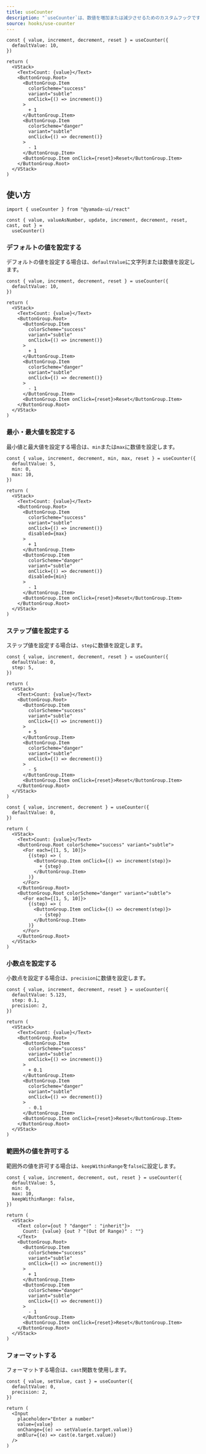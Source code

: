 ```yaml
---
title: useCounter
description: "`useCounter`は、数値を増加または減少させるためのカスタムフックです。"
source: hooks/use-counter
---
```


```tsx preview functional client
const { value, increment, decrement, reset } = useCounter({
  defaultValue: 10,
})

return (
  <VStack>
    <Text>Count: {value}</Text>
    <ButtonGroup.Root>
      <ButtonGroup.Item
        colorScheme="success"
        variant="subtle"
        onClick={() => increment()}
      >
        + 1
      </ButtonGroup.Item>
      <ButtonGroup.Item
        colorScheme="danger"
        variant="subtle"
        onClick={() => decrement()}
      >
        - 1
      </ButtonGroup.Item>
      <ButtonGroup.Item onClick={reset}>Reset</ButtonGroup.Item>
    </ButtonGroup.Root>
  </VStack>
)
```

## 使い方

```tsx
import { useCounter } from "@yamada-ui/react"
```

```tsx
const { value, valueAsNumber, update, increment, decrement, reset, cast, out } =
  useCounter()
```

### デフォルトの値を設定する

デフォルトの値を設定する場合は、`defaultValue`に文字列または数値を設定します。

```tsx preview functional client
const { value, increment, decrement, reset } = useCounter({
  defaultValue: 10,
})

return (
  <VStack>
    <Text>Count: {value}</Text>
    <ButtonGroup.Root>
      <ButtonGroup.Item
        colorScheme="success"
        variant="subtle"
        onClick={() => increment()}
      >
        + 1
      </ButtonGroup.Item>
      <ButtonGroup.Item
        colorScheme="danger"
        variant="subtle"
        onClick={() => decrement()}
      >
        - 1
      </ButtonGroup.Item>
      <ButtonGroup.Item onClick={reset}>Reset</ButtonGroup.Item>
    </ButtonGroup.Root>
  </VStack>
)
```

### 最小・最大値を設定する

最小値と最大値を設定する場合は、`min`または`max`に数値を設定します。

```tsx preview functional client
const { value, increment, decrement, min, max, reset } = useCounter({
  defaultValue: 5,
  min: 0,
  max: 10,
})

return (
  <VStack>
    <Text>Count: {value}</Text>
    <ButtonGroup.Root>
      <ButtonGroup.Item
        colorScheme="success"
        variant="subtle"
        onClick={() => increment()}
        disabled={max}
      >
        + 1
      </ButtonGroup.Item>
      <ButtonGroup.Item
        colorScheme="danger"
        variant="subtle"
        onClick={() => decrement()}
        disabled={min}
      >
        - 1
      </ButtonGroup.Item>
      <ButtonGroup.Item onClick={reset}>Reset</ButtonGroup.Item>
    </ButtonGroup.Root>
  </VStack>
)
```

### ステップ値を設定する

ステップ値を設定する場合は、`step`に数値を設定します。

```tsx preview functional client
const { value, increment, decrement, reset } = useCounter({
  defaultValue: 0,
  step: 5,
})

return (
  <VStack>
    <Text>Count: {value}</Text>
    <ButtonGroup.Root>
      <ButtonGroup.Item
        colorScheme="success"
        variant="subtle"
        onClick={() => increment()}
      >
        + 5
      </ButtonGroup.Item>
      <ButtonGroup.Item
        colorScheme="danger"
        variant="subtle"
        onClick={() => decrement()}
      >
        - 5
      </ButtonGroup.Item>
      <ButtonGroup.Item onClick={reset}>Reset</ButtonGroup.Item>
    </ButtonGroup.Root>
  </VStack>
)
```

```tsx preview functional client
const { value, increment, decrement } = useCounter({
  defaultValue: 0,
})

return (
  <VStack>
    <Text>Count: {value}</Text>
    <ButtonGroup.Root colorScheme="success" variant="subtle">
      <For each={[1, 5, 10]}>
        {(step) => (
          <ButtonGroup.Item onClick={() => increment(step)}>
            + {step}
          </ButtonGroup.Item>
        )}
      </For>
    </ButtonGroup.Root>
    <ButtonGroup.Root colorScheme="danger" variant="subtle">
      <For each={[1, 5, 10]}>
        {(step) => (
          <ButtonGroup.Item onClick={() => decrement(step)}>
            - {step}
          </ButtonGroup.Item>
        )}
      </For>
    </ButtonGroup.Root>
  </VStack>
)
```

### 小数点を設定する

小数点を設定する場合は、`precision`に数値を設定します。

```tsx preview functional client
const { value, increment, decrement, reset } = useCounter({
  defaultValue: 5.123,
  step: 0.1,
  precision: 2,
})

return (
  <VStack>
    <Text>Count: {value}</Text>
    <ButtonGroup.Root>
      <ButtonGroup.Item
        colorScheme="success"
        variant="subtle"
        onClick={() => increment()}
      >
        + 0.1
      </ButtonGroup.Item>
      <ButtonGroup.Item
        colorScheme="danger"
        variant="subtle"
        onClick={() => decrement()}
      >
        - 0.1
      </ButtonGroup.Item>
      <ButtonGroup.Item onClick={reset}>Reset</ButtonGroup.Item>
    </ButtonGroup.Root>
  </VStack>
)
```

### 範囲外の値を許可する

範囲外の値を許可する場合は、`keepWithinRange`を`false`に設定します。

```tsx preview functional client
const { value, increment, decrement, out, reset } = useCounter({
  defaultValue: 5,
  min: 0,
  max: 10,
  keepWithinRange: false,
})

return (
  <VStack>
    <Text color={out ? "danger" : "inherit"}>
      Count: {value} {out ? "(Out Of Range)" : ""}
    </Text>
    <ButtonGroup.Root>
      <ButtonGroup.Item
        colorScheme="success"
        variant="subtle"
        onClick={() => increment()}
      >
        + 1
      </ButtonGroup.Item>
      <ButtonGroup.Item
        colorScheme="danger"
        variant="subtle"
        onClick={() => decrement()}
      >
        - 1
      </ButtonGroup.Item>
      <ButtonGroup.Item onClick={reset}>Reset</ButtonGroup.Item>
    </ButtonGroup.Root>
  </VStack>
)
```

### フォーマットする

フォーマットする場合は、`cast`関数を使用します。

```tsx preview functional client
const { value, setValue, cast } = useCounter({
  defaultValue: 0,
  precision: 2,
})

return (
  <Input
    placeholder="Enter a number"
    value={value}
    onChange={(e) => setValue(e.target.value)}
    onBlur={(e) => cast(e.target.value)}
  />
)
```
